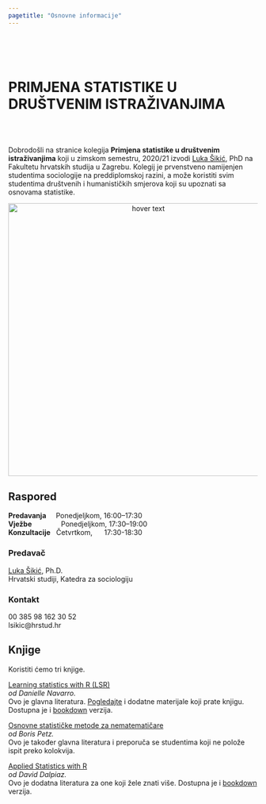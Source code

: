 ```yaml
---
pagetitle: "Osnovne informacije"
---
```

<br>
<br>
<br>

# PRIMJENA STATISTIKE U DRUŠTVENIM ISTRAŽIVANJIMA

<br>
<br>

Dobrodošli na stranice kolegija <b>Primjena statistike u društvenim istraživanjima</b> koji u zimskom semestru, 2020/21 izvodi [Luka Šikić](https://www.lukasikic.info/), PhD na Fakultetu hrvatskih studija u Zagrebu. Kolegij je prvenstveno namijenjen studentima sociologije na preddiplomskoj razini, a može koristiti svim studentima društvenih i humanističkih smjerova koji su upoznati sa osnovama statistike.


<p align="center">
  <img src="Foto/avatar.jpg" width="550" title="hover text">
</p>


## Raspored 

<b>Predavanja</b>&nbsp;&nbsp;&nbsp;&nbsp;&nbsp;Ponedjeljkom,&nbsp;16:00–17:30
<br><b>Vježbe</b>&nbsp;&nbsp;&nbsp;&nbsp;&nbsp;&nbsp;&nbsp;&nbsp;&nbsp;&nbsp;&nbsp;&nbsp;&nbsp;&nbsp;&nbsp;Ponedjeljkom,&nbsp;17:30–19:00
<br><b>Konzultacije</b>&nbsp;&nbsp;&nbsp;Četvrtkom,&nbsp;&nbsp;&nbsp;&nbsp;&nbsp;&nbsp;17:30-18:30

### Predavač

[Luka Šikić](https://www.lukasikic.info/), Ph.D.</br>
Hrvatski studiji, Katedra za sociologiju</br>

### Kontakt

00 385 98 162 30 52</br>
lsikic@hrstud.hr</br>


## Knjige

Koristiti ćemo tri knjige.

<a href="https://www.fon.hum.uva.nl/paul/lot2015/Navarro2014.pdf">Learning statistics with R (LSR)</a>
<br><i>od Danielle Navarro.</i> 
<br>Ovo je glavna literatura. <a href = "https://learningstatisticswithr.com/">Pogledajte</a> i dodatne materijale koji prate knjigu. Dostupna je i <a href="https://learningstatisticswithr.com/book/">bookdown</a> verzija.


<a href="https://www.superknjizara.hr/?page=knjiga&id_knjiga=90301">Osnovne statističke metode za nematematičare</a>
<br><i>od Boris Petz.</i> 
<br>Ovo je također glavna literatura i preporuča se studentima koji ne polože ispit preko kolokvija.


<a href="http://daviddalpiaz.github.io/appliedstats/applied_statistics.pdf">Applied Statistics with R</a>
<br><i>od David Dalpiaz.</i> 
<br>Ovo je dodatna literatura za one koji žele znati više. Dostupna je i <a href="http://daviddalpiaz.github.io/appliedstats/">bookdown</a> verzija.


